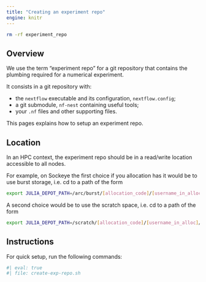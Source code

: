 ```yaml
---
title: "Creating an experiment repo"
engine: knitr
---
```


```bash
rm -rf experiment_repo
```

## Overview

We use the term "experiment repo" for a git repository that 
contains the plumbing required for a numerical experiment. 

It consists in a git repository with:

- the `nextflow` executable and its configuration, `nextflow.config`;
- a git submodule, `nf-nest` containing useful tools; 
- your `.nf` files and other supporting files. 

This pages explains how to setup an experiment repo.


## Location 

In an HPC context, the experiment repo should be in a read/write location accessible to all nodes. 

For example, on Sockeye the first choice if you allocation has it would be to use burst storage, i.e. cd to a path of the form

```bash
export JULIA_DEPOT_PATH=/arc/burst/[allocation_code]/[username_in_alloc]/
```

A second choice would be to use the scratch space, i.e. cd to a path of the form

```bash
export JULIA_DEPOT_PATH=/scratch/[allocation_code]/[username_in_alloc]/
```


## Instructions {#sec-instructions}

For quick setup, run the following commands:

```bash
#| eval: true
#| file: create-exp-repo.sh
```

